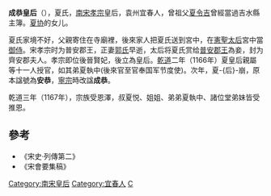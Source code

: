 {{他用
|subject=南宋孝宗的皇后
|other=晉成帝的皇后
|杜陵 (皇后)
}}
'''成恭皇后'''（{{bd|？||1167年|catIdx=Xia夏}}），夏氏，[[南宋|南宋]][[宋孝宗|孝宗]]皇后，袁州宜春人，曾祖父[[夏令吉|夏令吉]]曾經當過吉水縣主簿。[[夏协|夏协]]的女儿。

夏氏家境不好，父親寄住在寺廟裡，後來家人把夏氏送到宮中，在[[吳皇后_(宋高宗)|憲聖太后]]宮中當[[宫女|御侍]]。宋孝宗时为普安郡王，正妻[[成穆皇后|郭氏]]早逝，太后将夏氏赏给[[宋孝宗|普安郡王]]為妾，封为齊安郡夫人。孝宗即位後晉賢妃，後立為皇后。[[乾道_(南宋)|乾道]]二年（1166年）夏皇后親屬等十一人授官，如其弟夏執中(後來官至官奉国军节度使)。次年，夏-{后}-崩，原本諡號為'''安恭'''，[[宋寧宗|寧宗]]時改諡'''成恭'''。

乾道三年（1167年），宗族受恩澤，叔夏悦、姐姐、弟弟夏執中、諸位堂弟妹皆受推恩。

==參考==
*《宋史·列傳第二》
*《宋會要集稿》

{{start box}} 
{{s-before|[[吳皇后_(宋高宗)|吳皇后]]}} 
{{s-title|[[:Category:宋朝皇后|宋朝皇后]]|1163年－1167年}} 
{{s-after|[[成肅皇后|謝皇后]]}} 
{{end box}}

{{宋朝皇后}}

[[Category:南宋皇后|Category:南宋皇后]]
[[Category:宜春人|Category:宜春人]]
[[Category:夏姓|C]]